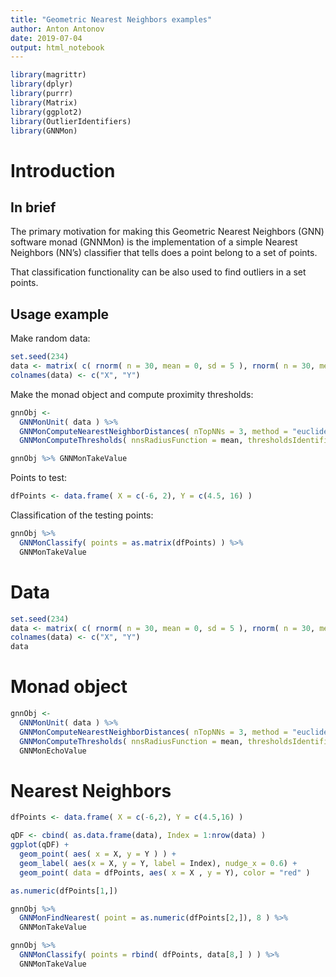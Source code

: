```yaml
---
title: "Geometric Nearest Neighbors examples"
author: Anton Antonov
date: 2019-07-04
output: html_notebook
---
```


```r
library(magrittr)
library(dplyr)
library(purrr)
library(Matrix)
library(ggplot2)
library(OutlierIdentifiers)
library(GNNMon)
```


# Introduction

## In brief

The primary motivation for making this Geometric Nearest Neighbors (GNN) software monad
(GNNMon) is the implementation of a simple Nearest Neighbors (NN's) classifier that tells 
does a point belong to a set of points.

That classification functionality can be also used to find outliers in a set points.

## Usage example

Make random data:

```r
set.seed(234)
data <- matrix( c( rnorm( n = 30, mean = 0, sd = 5 ), rnorm( n = 30, mean = 12, sd = 3) ), ncol = 2 )
colnames(data) <- c("X", "Y")
```

Make the monad object and compute proximity thresholds:

```r
gnnObj <- 
  GNNMonUnit( data ) %>% 
  GNNMonComputeNearestNeighborDistances( nTopNNs = 3, method = "euclidean" ) %>% 
  GNNMonComputeThresholds( nnsRadiusFunction = mean, thresholdsIdentifier = HampelIdentifierParameters )
```

```r
gnnObj %>% GNNMonTakeValue
```

Points to test:

```r
dfPoints <- data.frame( X = c(-6, 2), Y = c(4.5, 16) )
```

Classification of the testing points:

```r
gnnObj %>% 
  GNNMonClassify( points = as.matrix(dfPoints) ) %>% 
  GNNMonTakeValue
```

# Data

```r
set.seed(234)
data <- matrix( c( rnorm( n = 30, mean = 0, sd = 5 ), rnorm( n = 30, mean = 12, sd = 3) ), ncol = 2 )
colnames(data) <- c("X", "Y")
data
```

# Monad object

```r
gnnObj <- 
  GNNMonUnit( data ) %>% 
  GNNMonComputeNearestNeighborDistances( nTopNNs = 3, method = "euclidean" ) %>% 
  GNNMonComputeThresholds( nnsRadiusFunction = mean, thresholdsIdentifier = HampelIdentifierParameters ) %>% 
  GNNMonEchoValue
```

# Nearest Neighbors

```r
dfPoints <- data.frame( X = c(-6,2), Y = c(4.5,16) )
```

```r
qDF <- cbind( as.data.frame(data), Index = 1:nrow(data) )
ggplot(qDF) +
  geom_point( aes( x = X, y = Y ) ) +
  geom_label( aes(x = X, y = Y, label = Index), nudge_x = 0.6) +
  geom_point( data = dfPoints, aes( x = X , y = Y), color = "red" )
```

```r
as.numeric(dfPoints[1,])
```

```r
gnnObj %>% 
  GNNMonFindNearest( point = as.numeric(dfPoints[2,]), 8 ) %>% 
  GNNMonTakeValue
```

```r
gnnObj %>% 
  GNNMonClassify( points = rbind( dfPoints, data[8,] ) ) %>% 
  GNNMonTakeValue
```

